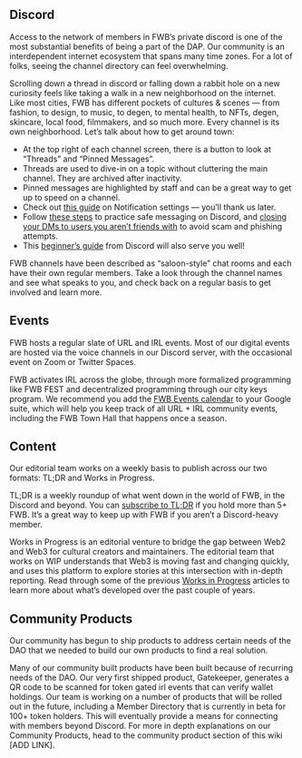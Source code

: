 ## Discord

Access to the network of members in FWB’s private discord is one of the most substantial benefits of being a part of the DAP. Our community is an interdependent internet ecosystem that spans many time zones. For a lot of folks, seeing the channel directory can feel overwhelming. 

Scrolling down a thread in discord or falling down a rabbit hole on a new curiosity feels like taking a walk in a new neighborhood on the internet.   Like most cities, FWB has different pockets of cultures & scenes — from fashion, to design, to music, to degen, to mental health, to NFTs, degen, skincare, local food, filmmakers, and so much more. Every channel is its own neighborhood. Let’s talk about how to get around town: 
- At the top right of each channel screen, there is a button to look at “Threads” and “Pinned Messages”.
- Threads are used to dive-in on a topic without cluttering the main channel. They are archived after inactivity.
- Pinned messages are highlighted by staff and can be a great way to get up to speed on a channel.
- Check out [this guide](https://support.discord.com/hc/en-us/articles/215253258-Notifications-Settings-101) on Notification settings — you’ll thank us later.
- Follow [these steps](https://www.notion.so/Setting-Up-Your-First-Ethereum-Wallet-f0ed98d1ee1247809825f6ac9b0f82e4) to practice safe messaging on Discord, and [closing your DMs to users you aren’t friends with](https://support.discord.com/hc/en-us/articles/217916488) to avoid scam and phishing attempts.
- This [beginner’s guide](https://support.discord.com/hc/en-us/articles/360045138571-Beginner-s-Guide-to-Discord) from Discord will also serve you well!

FWB channels have been described as “saloon-style” chat rooms and each have their own regular members. Take a look through the channel names and see what speaks to you, and check back on a regular basis to get involved and learn more.

## Events

FWB hosts a regular slate of URL and IRL events. Most of our digital events are hosted via the voice channels in our Discord server, with the occasional event on Zoom or Twitter Spaces. 

FWB activates IRL across the globe, through more formalized programming like FWB FEST and decentralized programming through our city keys program.  We recommend you add the [FWB Events calendar](https://calendar.google.com/calendar/embed?src=2qmoc32nlcg7ug92j91rtgrngc%40group.calendar.google.com&ctz=Europe%2FBerlin) to your Google suite, which will help you keep track of all URL + IRL community events, including the FWB Town Hall that happens once a season. 

## Content

Our editorial team works on a weekly basis to publish across our two formats: TL;DR and Works in Progress. 

TL;DR is a weekly roundup of what went down in the world of FWB, in the Discord and beyond. You can [subscribe to TL;DR](https://www.fwb.help/tldr) if you hold more than 5+ FWB. It’s a great way to keep up with FWB if you aren’t a Discord-heavy member. 

Works in Progress is an editorial venture to bridge the gap between Web2 and Web3 for cultural creators and maintainers. The editorial team that works on WIP understands that Web3 is moving fast and changing quickly, and uses this platform to explore stories at this intersection with in-depth reporting. Read through some of the previous [Works in Progress](https://www.fwb.help/wip) articles to learn more about what’s developed over the past couple of years.

## Community Products

Our community has begun to ship products to address certain needs of the DAO that we needed to build our own products to find a real solution. 

Many of our community built products have been built because of recurring needs of the DAO. Our very first shipped product, Gatekeeper, generates a QR code to be scanned for token gated irl events that can verify wallet holdings. Our team is working on a number of products that will be rolled out in the future, including a Member Directory that is currently in beta for 100+ token holders. This will eventually provide a means for connecting with members beyond Discord. For more in depth explanations on our Community Products, head to the community product section of this wiki [ADD LINK]. 


